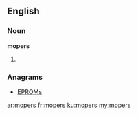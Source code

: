 ==English==

===Noun===
'''mopers'''

# {{plural of|[[moper]]}}

===Anagrams===
* [[EPROMs#English|EPROMs]]

[[ar:mopers]]
[[fr:mopers]]
[[ku:mopers]]
[[my:mopers]]